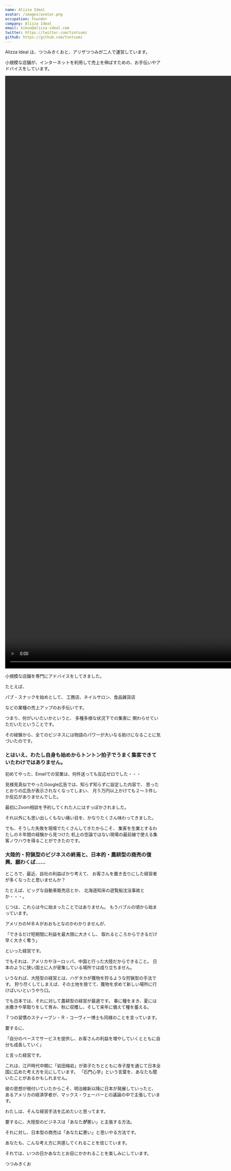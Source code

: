 ```yaml
---
name: Alizza Ideal
avatar: /images/avatar.png
occupation: Founder
company: Alizza Ideal
email: kikuo@alizza-ideal.com
twitter: https://twitter.com/tsntsumi
github: https://github.com/tsntsumi
---
```

Alizza Ideal は、つつみきくおと、アリザつつみが二人で運営しています。

小規模な店舗が、インターネットを利用して売上を伸ばすための、お手伝いやアドバイスをしています。

<video
  width="1080"
  height="1920"
  src='/videos/who-we-are-alizza-ideal.mp4'
  alt="Who we are Alizza Ideal"
  controls
  disablePictureInPicture={true}
  muted={false}
  autoPlay={false}
  loop={false}
  playsInline={true}
  className="mx-auto"
/>

小規模な店舗を専門にアドバイスをしてきました。

たとえば、

パブ・スナックを始めとして、
工務店、ネイルサロン、食品雑貨店

などの業種の売上アップのお手伝いです。

つまり、何がいいたいかというと、 多種多様な状況下での集客に
関わらせていただいたということです。

その経験から、全てのビジネスには物語のパワーが大いなる助けになることに気づいたのです。

### とはいえ、わたし自身も始めからトントン拍子でうまく集客できていたわけではありません。

初めてやった、Emailでの営業は、何件送っても反応ゼロでした・・・

見様見真似でやったGoogle広告では、知らず知らずに設定した内容で、
思ったとおりの広告が表示されなくなってしまい、
月５万円以上かけても２〜３件しか反応がありませんでした。

最初にZoom相談を予約してくれた人にはすっぽかされました。

それ以外にも思い出しくもない痛い目を、かなりたくさん味わってきました。

でも、そうした失敗を現場でたくさんしてきたからこそ、
集客を生業とするわたしの８年間の経験から見つけた
机上の空論ではない現場の最前線で使える集客ノウハウを得ることができたのです。

### 大陸的・狩猟型のビジネスの終焉と、日本的・農耕型の商売の復興、願わくば……

ところで、最近、自社の利益ばかり考えて、
お客さんを置き去りにした経営者が多くなったと思いませんか？

たとえば、ビッグな自動車販売店とか、
北海道知床の遊覧船沈没事故とか・・・。

じつは、これらは今に始まったことではありません。
もうバブルの頃から始まっています。

アメリカのＭＢＡがおおもとなのかわかりませんが、

「できるだけ短期間に利益を最大限に大きくし、
取れるところからできるだけ早く大きく奪う」

といった経営です。

でもそれは、アメリカやヨーロッパ、中国と行った大陸だからできること。
日本のように狭い国土に人が密集している場所では成り立ちません。

いうなれば、大陸型の経営とは、ハゲタカが獲物を狩るような狩猟型の手法です。
狩り尽くしてしまえば、その土地を捨てて、獲物を求めて新しい場所に行けばいいというやり口。

でも日本では、それに対して農耕型の経営が最適です。
春に種をまき、夏には水撒きや草取りをして育み、秋に収穫し、そして来年に備えて種を蓄える。

７つの習慣のスティーブン・Ｒ・コーヴィー博士も同様のことを言っています。

要するに、

「自分のペースでサービスを提供し、お客さんの利益を増やしていくとともに自分も成長していく」

と言った経営です。

これは、江戸時代中期に「岩田梅岩」が弟子たちとともに寺子屋を通じて日本全国に広めた考え方を元にしています。
「石門心学」という言葉を、あなたも聞いたことがあるかもしれません。

彼の思想が根付いていたからこそ、明治維新以降に日本が発展していったと、
あるアメリカの経済学者が、マックス・ウェーバーとの議論の中で主張しています。

わたしは、そんな経営手法を広めたいと思ってます。

要するに、大陸型のビジネスは「あなた**が**悪い」と主張する方法。

それに対し、日本型の商売は「あなた**に**悪い」と思いやる方法です。

あなたも、こんな考え方に共感してくれることを信じています。

それでは、いつの日かあなたとお目にかかれることを楽しみにしています。

つつみきくお
